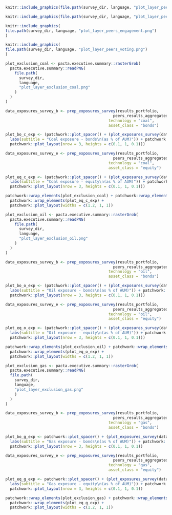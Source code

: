 ```{=latex}

\section{Umfrage zu Klimamassnahmen}

Dieser Abschnitt bietet Einblicke in die Wirksamkeit von Klimamassnahmen auf institutioneller Ebene. Die Ergebnisse basieren auf der ergänzenden qualitativen Umfrage zu Klimamassnahmen. Die Umfrageergebnisse werden mit den Ergebnissen der Peers und den quantitativen Ergebnissen dieses Portfolios verglichen. Bitte beachten Sie, dass die Antworten der Umfrageteilnehmenden auf eigenen Angaben beruhen und nicht von RMI überprüft wurden.

\fbox{\begin{minipage}{\textwidth}
\textbf{Erläuterungen zu den unten dargestellten Zielscheibendiagrammen:} Jeder Kreis steht für eine klimarelevante Massnahme und ist farblich gekennzeichnet, wenn die Massnahme umgesetzt wurde. Der Wirksamkeitsgrad der Massnahmen nimmt vom äusseren zum inneren Ring und mit der Farbintensität zu. \textbf{Je mehr Kreise vom äusseren zum inneren Kreis farblich markiert sind, desto ambitionierter sind die Klimamassnahmen Ihrer Institution.} Weitere Informationen zum Lesen der Zielscheibendiagramm finden Sie im Anhang und im Abschnitt über die qualitative Umfrage im interaktiven Bericht. 
\end{minipage}
}

\begin{esbox}{Netto-Null-Ziele und Übergangspläne}[\engagementImage]

Mit der Verabschiedung des Bundesgesetzes über die Ziele im Klimaschutz, die Innovation und die Stärkung der Energiesicherheit \textbf{\href{https://www.fedlex.admin.ch/eli/fga/2022/2403/de}{(link)}} im Juni 2023 hat sich die Schweiz dem Ziel verpflichtet, bis spätestens 2050 Netto-Null-Emissionen zu erreichen. Darüber hinaus ist es für große Unternehmen verpflichtend und für alle Institutionen empfohlen, über ihre Netto-Null-Umstellungspläne zu berichten \textbf{\href{https://www.fedlex.admin.ch/eli/oc/2022/747/de}{(link)}}. Die folgenden beiden Zielscheibendiagramme zeigen, wie ehrgeizig Sie und Ihre Peers in Bezug auf Netto-Null-Ziele und Übergangspläne sind. Die am wenigsten ehrgeizige Maßnahme ist die Erstellung eines Ziel- bzw. Übergangsplans für einige Geschäftsbereiche, die ehrgeizigste ist die Erstellung eines Plans für alle klimarelevanten Geschäftsbereiche Ihres Unternehmens, und die Best-Practice ist schließlich die öffentliche Bekanntgabe des Plans. Der Text neben einem Zielscheiben-Diagramm bietet einen Vergleich mit dem Anteil der Peers, die Best-Practies anwenden, d. h. die jenigen, bei welchen alle Ebenen ausgefüllt sind.

\begin{center}
\begin{minipage}{0.4\textwidth}
```

```r
knitr::include_graphics(file.path(survey_dir, language, "plot_layer_peers_net_zero.png"))
```

```{=latex}
\end{minipage}%
\hspace{0.15\textwidth}
\begin{minipage}{0.4\textwidth}
```


```r
knitr::include_graphics(file.path(survey_dir, language, "plot_layer_peers_transition_plan.png"))
```

```{=latex}

\end{minipage}%
\end{center}

\end{esbox}

\begin{esbox}{Engagementstrategien bei börsennotierten Aktien}[\engagementImage]

Die Forschung zeigt, dass ein glaubwürdiges Engagement eine der effektivsten Methoden sein kann, um die Ausrichtung der Klimaziele von Unternehmen, in die man investiert, zu verbessern und somit aktiv zu den Klimazielen eines Finanzinstituts beizutragen und seine Portfolios auf die Klimaziele auszurichten.Die nachstehenden Zielscheiben-Diagramme bewerten Ihre Engagement-Aktivitäten (bilateral oder über die Ausübung von Stimmrechten), unabhängig davon, ob sie von Ihrer Institution durchgeführt oder ausgelagert wurden. In den Diagrammen wird bewertet, inwieweit Ihre Engagement-Aktivitäten den Praktiken folgen, welche zu den effektivsten zur Verbesserung der Klimaleistung von Unternehmen und Fonds zählen, in die Sie investieren. Der Text neben einem Zielscheiben-Diagramm bietet einen Vergleich mit dem Anteil der Peers, die Best-Practies anwenden, d. h. die jenigen, bei welchen alle Ebenen ausgefüllt sind.

\begin{center}
\begin{minipage}{0.4\textwidth}
```

```r
knitr::include_graphics(
file.path(survey_dir, language, "plot_layer_peers_engagement.png")
)
```

```{=latex}
\end{minipage}%
\begin{minipage}{0.4\textwidth}
```


```r
knitr::include_graphics(
file.path(survey_dir, language, "plot_layer_peers_voting.png")
)
```

```{=latex}
\end{minipage}%

\end{center}

\end{esbox}

\begin{esbox}{Anleihen und Aktien: Verwendung von Ausschlussstrategien für fossile Brennstoffe vs. PACTA-Exposure}[\engagementImage]

Ausschlussstrategien können wirksame Maßnahmen sein, um ein Portfolio mit Klimazielen in Einklang zu bringen. In den nachstehenden Diagrammen werden die angegebenen Ausschlussstrategien in fossilen Brennstoffsektoren mit dem Engagement im Kohlebergbau sowie in der Öl- und Gasförderung gemäß den PACTA-Ergebnissen für dieses Portfolio verglichen. Wenn Ausschlussstrategien auf institutioneller Ebene angewandt werden, ist davon auszugehen, dass das prozentuale Engagement in diesen Sektoren im Vergleich zum gesamten prozentualen Engagement der Portfolios von Peers gleich Null oder sehr gering ist. Bitte beachten Sie, dass die unten aufgeführten Engagements auch Ihr indirektes Engagement in diesen Sektoren widerspiegeln, das sich aus ihren Anlagen in Fonds ergibt. Bitte beachten Sie auch, dass sich die Beschriftungen der Zielscheiben-Diagramme für Kohle von denen für Öl und Gas unterscheiden. Der Grund dafür ist, dass die Kohlenstoffintensität der Kohleförderung so hoch ist, dass sie so schnell wie möglich aufgegeben werden muss.

\begin{center}
```

```r
plot_exclusion_coal <- pacta.executive.summary::rasterGrob(
  pacta.executive.summary::readPNG(
    file.path(
      survey_dir, 
      language, 
      "plot_layer_exclusion_coal.png"
    )
  )
)

data_exposures_survey_b <- prep_exposures_survey(results_portfolio,
                                               peers_results_aggregated,
                                             technology = "coal",
                                             asset_class = "bonds")

plot_bo_c_exp <- (patchwork::plot_spacer() + (plot_exposures_survey(data_exposures_survey_b) +
  labs(subtitle = "Coal exposure - bonds\n(as % of AUM)")) + patchwork::plot_spacer() +
  patchwork::plot_layout(nrow = 3, heights = c(0.1, 1, 0.1)))

data_exposures_survey_e <- prep_exposures_survey(results_portfolio,
                                               peers_results_aggregated,
                                             technology = "coal",
                                             asset_class = "equity")

plot_eq_c_exp <- (patchwork::plot_spacer() + (plot_exposures_survey(data_exposures_survey_e) +
  labs(subtitle = "Coal exposure - equity\n(as % of AUM)")) + patchwork::plot_spacer() +
  patchwork::plot_layout(nrow = 3, heights = c(0.1, 1, 0.1)))

patchwork::wrap_elements(plot_exclusion_coal) + patchwork::wrap_elements(plot_bo_c_exp) +
  patchwork::wrap_elements(plot_eq_c_exp) +
  patchwork::plot_layout(widths = c(1.2, 1, 1))
```

```r

plot_exclusion_oil <- pacta.executive.summary::rasterGrob(
  pacta.executive.summary::readPNG(
    file.path(
      survey_dir, 
      language, 
      "plot_layer_exclusion_oil.png"
    )
  )
)

data_exposures_survey_b <- prep_exposures_survey(results_portfolio,
                                               peers_results_aggregated,
                                             technology = "oil",
                                             asset_class = "bonds")

plot_bo_o_exp <- (patchwork::plot_spacer() + (plot_exposures_survey(data_exposures_survey_b) +
  labs(subtitle = "Oil exposure - bonds\n(as % of AUM)")) + patchwork::plot_spacer() +
  patchwork::plot_layout(nrow = 3, heights = c(0.1, 1, 0.1)))

data_exposures_survey_e <- prep_exposures_survey(results_portfolio, 
                                               peers_results_aggregated,
                                             technology = "oil",
                                             asset_class = "equity")

plot_eq_o_exp <- (patchwork::plot_spacer() + (plot_exposures_survey(data_exposures_survey_e) +
  labs(subtitle = "Oil exposure - equity\n(as % of AUM)")) + patchwork::plot_spacer() +
  patchwork::plot_layout(nrow = 3, heights = c(0.1, 1, 0.1)))

patchwork::wrap_elements(plot_exclusion_oil) + patchwork::wrap_elements(plot_bo_o_exp) +
  patchwork::wrap_elements(plot_eq_o_exp) +
  patchwork::plot_layout(widths = c(1.2, 1, 1))
```

```r
plot_exclusion_gas <- pacta.executive.summary::rasterGrob(
  pacta.executive.summary::readPNG(
  file.path(
    survey_dir, 
    language, 
    "plot_layer_exclusion_gas.png"
    )
  )
)

data_exposures_survey_b <- prep_exposures_survey(results_portfolio, 
                                               peers_results_aggregated,
                                             technology = "gas",
                                             asset_class = "bonds")

plot_bo_g_exp <- patchwork::plot_spacer() + (plot_exposures_survey(data_exposures_survey_b) +
  labs(subtitle = "Gas exposure - bonds\n(as % of AUM)")) + patchwork::plot_spacer() +
  patchwork::plot_layout(nrow = 3, heights = c(0.1, 1, 0.1))

data_exposures_survey_e <- prep_exposures_survey(results_portfolio, 
                                               peers_results_aggregated,
                                             technology = "gas",
                                             asset_class = "equity")

plot_eq_g_exp <- patchwork::plot_spacer() + (plot_exposures_survey(data_exposures_survey_e) +
  labs(subtitle = "Gas exposure - equity\n(as % of AUM)")) + patchwork::plot_spacer() +
  patchwork::plot_layout(nrow = 3, heights = c(0.1, 1, 0.1))

patchwork::wrap_elements(plot_exclusion_gas) + patchwork::wrap_elements(plot_bo_g_exp) +
  patchwork::wrap_elements(plot_eq_g_exp) +
  patchwork::plot_layout(widths = c(1.2, 1, 1))
```

```{=latex}
\end{center}
\end{esbox}
\newpage
```
